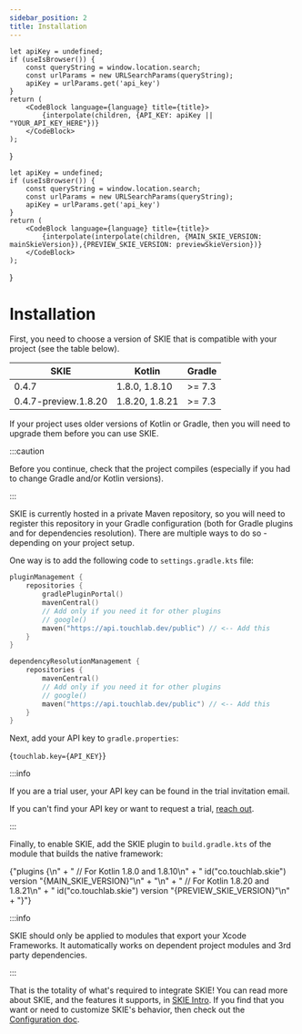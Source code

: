 ```yaml
---
sidebar_position: 2
title: Installation
---
```


    let apiKey = undefined;
    if (useIsBrowser()) {
        const queryString = window.location.search;
        const urlParams = new URLSearchParams(queryString);
        apiKey = urlParams.get('api_key')
    }
    return (
        <CodeBlock language={language} title={title}>
            {interpolate(children, {API_KEY: apiKey || "YOUR_API_KEY_HERE"})}
        </CodeBlock>
    );
}


    let apiKey = undefined;
    if (useIsBrowser()) {
        const queryString = window.location.search;
        const urlParams = new URLSearchParams(queryString);
        apiKey = urlParams.get('api_key')
    }
    return (
        <CodeBlock language={language} title={title}>
            {interpolate(interpolate(children, {MAIN_SKIE_VERSION: mainSkieVersion}),{PREVIEW_SKIE_VERSION: previewSkieVersion})}
        </CodeBlock>
    );
}

# Installation

First, you need to choose a version of SKIE that is compatible with your project (see the table below).

| SKIE                   | Kotlin         | Gradle |
|------------------------|----------------|--------|
| 0.4.7    | 1.8.0, 1.8.10  | >= 7.3 |
| 0.4.7-preview.1.8.20 | 1.8.20, 1.8.21 | >= 7.3 |

If your project uses older versions of Kotlin or Gradle, then you will need to upgrade them before you can use SKIE.

:::caution

Before you continue, check that the project compiles (especially if you had to change Gradle and/or Kotlin versions).

:::

SKIE is currently hosted in a private Maven repository, so you will need to register this repository in your Gradle configuration (both for Gradle plugins and for dependencies resolution).
There are multiple ways to do so - depending on your project setup.

One way is to add the following code to `settings.gradle.kts` file:

```kotlin title=settings.gradle.kts
pluginManagement {
    repositories {
        gradlePluginPortal()
        mavenCentral()
        // Add only if you need it for other plugins
        // google()
        maven("https://api.touchlab.dev/public") // <-- Add this
    }
}

dependencyResolutionManagement {
    repositories {
        mavenCentral()
        // Add only if you need it for other plugins
        // google()
        maven("https://api.touchlab.dev/public") // <-- Add this
    }
}
```

Next, add your API key to `gradle.properties`:

<ApiKeyInterpolatedCodeBlock
    language="properties"
    title="gradle.properties">
{`touchlab.key={API_KEY}`}
</ApiKeyInterpolatedCodeBlock>

:::info

If you are a trial user, your API key can be found in the trial invitation email.

If you can't find your API key or want to request a trial, [reach out](https://touchlab.co/contact-us/).

:::

Finally, to enable SKIE, add the SKIE plugin to `build.gradle.kts` of the module that builds the native framework:

<PreviewVersionInterpolatedCodeBlock
language="kotlin"
title="build.gradle.kts">
{"plugins {\n" +
"    // For Kotlin 1.8.0 and 1.8.10\n" +
"    id(\"co.touchlab.skie\") version \"{MAIN_SKIE_VERSION}\"\n" +
"\n" +
"    // For Kotlin 1.8.20 and 1.8.21\n" +
"    id(\"co.touchlab.skie\") version \"{PREVIEW_SKIE_VERSION}\"\n" +
"}"}
</PreviewVersionInterpolatedCodeBlock>

:::info

SKIE should only be applied to modules that export your Xcode Frameworks. It automatically works on dependent project modules and 3rd party dependencies.

:::

That is the totality of what's required to integrate SKIE!
You can read more about SKIE, and the features it supports, in [SKIE Intro](/docs/intro.md).
If you find that you want or need to customize SKIE's behavior, then check out the [Configuration doc](/docs/Configuration/Configuration.md).
